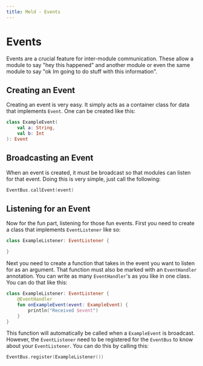 ```yaml
---
title: Meld - Events
---
```


# Events
Events are a crucial feature for inter-module communication.  These allow a module to say "hey this happened" and another module or even the same module to say "ok Im going to do stuff with this information".

## Creating an Event
Creating an event is very easy.  It simply acts as a container class for data that implements `Event`.  One can be created like this:

```kotlin
class ExampleEvent(
    val a: String,
    val b: Int
): Event
```

## Broadcasting an Event
When an event is created, it must be broadcast so that modules can listen for that event.  Doing this is very simple, just call the following:

```kotlin
EventBus.callEvent(event)
```

## Listening for an Event
Now for the fun part, listening for those fun events.  First you need to create a class that implements `EventListener` like so:

```kotlin
class ExampleListener: EventListener {

}
```

Next you need to create a function that takes in the event you want to listen for as an argument.  That function must also be marked with an `EventHandler` annotation.  You can write as many `EventHandler`'s as you like in one class.  You can do that like this:

```kotlin
class ExampleListener: EventListener {
    @EventHandler
    fun onExampleEvent(event: ExampleEvent) {
        println("Received $event")
    }
}
```

This function will automatically be called when a `ExampleEvent` is broadcast.  However, the `EventListener` need to be registered for the `EventBus` to know about your `EventListener`.  You can do this by calling this:

```kotlin
EventBus.register(ExampleListener())
```